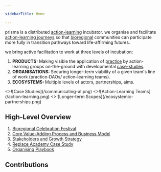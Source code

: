 ```yaml
---

sidebarTitle: Home

---
```



prisma is a distributed [action-learning](/patterns/action-learning.md) incubator. we organise and facilitate [action-learning journeys](/patterns/action-learning%20journeys.md) so that [bioregional](/glossary/bioregion) communities can participate more fully in transition pathways toward life-affirming futures.

we bring active facilitation to work at three levels of incubation:

1. **PRODUCTS:** Making visible the application of [practice](/glossary/Practice.md) by action-learning groups on-the-ground with developmental [case-studies](/patterns/case-study).
2. **ORGANISATIONS:** Securing longer-term viability of a given team's line of work (practice-DAOs/ action-learning teams).
3. **ECOSYSTEMS:** Multiple levels of actors, partnerships, aims. 

<Cards num={3}>
  <Cards.Card arrow title="Developmental Case Studies" href="/patterns/case-study">
    <>![Case Studies](/communicating-al.png)</>
  </Cards.Card>
  <Cards.Card arrow title="Action-Learning Teams" href="/processes/enrolment">
    <>![Action-Learning Teams](/action-learning.png)</>
  </Cards.Card>
  <Cards.Card arrow title="Ecosystem Partnerships" href="/">
    <>![Longer-term Scopes](/ecosystemic-partnerships.png)</>
  </Cards.Card>
</Cards>

## High-Level Overview

1. [Bioregional Celebration Festival](/context%20&%20narrative/Bioregional%20Celebration%20Festival.md)
2. [Core Value-Adding Process and Business Model](/context%20&%20narrative/Core%20Value-Adding%20Process%20and%20Business%20Model.md)
3. [Stakeholders and Growth Strategy](/context%20&%20narrative/Stakeholders%20and%20Growth%20Strategy.md)
4. [Replace Academy Case Study](/context%20&%20narrative/Replace%20Academy%20Case%20Study.md)
5. [Organising Playbook](/playbook)

## Contributions

<ContributorChart />
